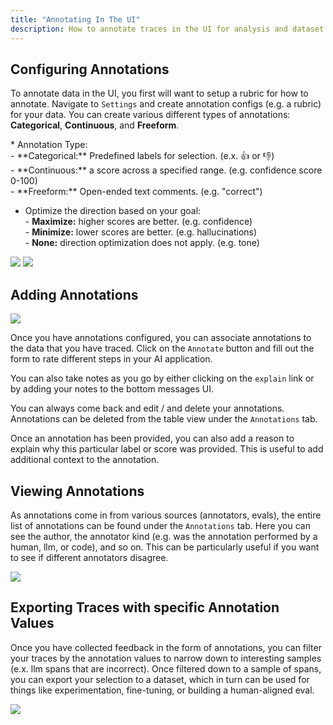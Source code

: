 ```yaml
---
title: "Annotating In The UI"
description: How to annotate traces in the UI for analysis and dataset curation
---
```


## Configuring Annotations

To annotate data in the UI, you first will want to setup a rubric for how to annotate. Navigate to `Settings` and create annotation configs (e.g. a rubric) for your data. You can create various different types of annotations: **Categorical**, **Continuous**, and **Freeform**.

<Accordion title="Annotation Types">
* Annotation Type: <br/>- **Categorical:** Predefined labels for selection. (e.x. 👍 or 👎) <br/>- **Continuous:** a score across a specified range. (e.g. confidence score 0-100) <br/>- **Freeform:** Open-ended text comments. (e.g. "correct")

- Optimize the direction based on your goal: <br/>- **Maximize:** higher scores are better. (e.g. confidence) <br/>- **Minimize:** lower scores are better. (e.g. hallucinations) <br/>- **None:** direction optimization does not apply. (e.g. tone)

<Frame caption="Different types of annotations change the way human annotators provide feedback">
  <img src="/images/6c7b80dc-image.jpeg" />
</Frame>

</Accordion>

<Frame caption="Configure an annotation to guide how a user should input an annotation">
  <img src="/images/55fe6610-image.jpeg" />
</Frame>

## Adding Annotations

<Frame caption="Once annotations are configured, you can add them to your project to build out a custom annotation form">
  <img src="/images/352ab698-image.jpeg" />
</Frame>

Once you have annotations configured, you can associate annotations to the data that you have traced. Click on the `Annotate` button and fill out the form to rate different steps in your AI application. 

You can also take notes as you go by either clicking on the `explain` link or by adding your notes to the bottom messages UI. 

You can always come back and edit / and delete your annotations. Annotations can be deleted from the table view under the `Annotations` tab.

<Check>
Once an annotation has been provided, you can also add a reason to explain why this particular label or score was provided. This is useful to add additional context to the annotation.

</Check>

## Viewing Annotations

As annotations come in from various sources (annotators, evals), the entire list of annotations can be found under the `Annotations` tab. Here you can see the author, the annotator kind (e.g. was the annotation performed by a human, llm, or code), and so on. This can be particularly useful if you want to see if different annotators disagree.

<Frame caption="You can view the annotations by different users, llms, and annotators">
  <img src="/images/b79bd97c-image.jpeg" />
</Frame>

## Exporting Traces with specific Annotation Values

Once you have collected feedback in the form of annotations, you can filter your traces by the annotation values to narrow down to interesting samples (e.x. llm spans that are incorrect). Once filtered down to a sample of spans, you can export your selection to a dataset, which in turn can be used for things like experimentation, fine-tuning, or building a human-aligned eval.

<Frame caption="Narrow down your data to areas that need more attention or refinement">
  <img src="/images/54c1dd55-image.jpeg" />
</Frame>
